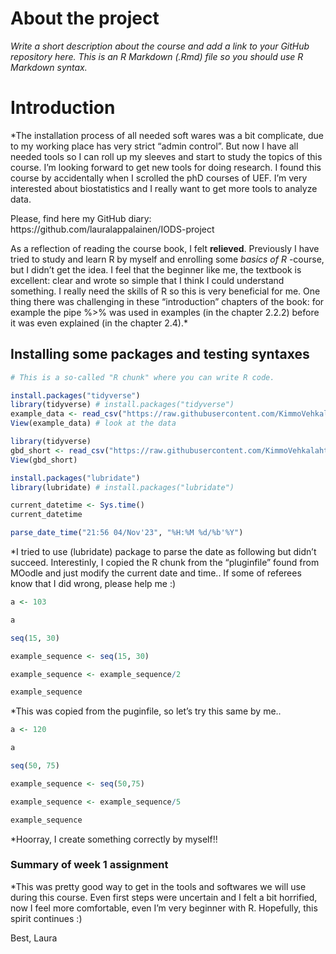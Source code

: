 
# About the project

*Write a short description about the course and add a link to your GitHub repository here. This is an R Markdown (.Rmd) file so you should use R Markdown syntax.*

# Introduction

*The installation process of all needed soft wares was a bit complicate, due to my working place has very strict "admin control". But now I have all needed tools so I can roll up my sleeves and start to study the topics of this course. I'm looking forward to get new tools for doing research. I found this course by accidentally when I scrolled the phD courses of UEF. I'm very interested about biostatistics and I really want to get more tools to analyze data.

Please, find here my GitHub diary: https://github.com/lauralappalainen/IODS-project

As a reflection of reading the course book, I felt __relieved__. Previously I have tried to study and learn R by myself and enrolling some _basics of R_ -course, but I didn't get the idea. I feel that the beginner like me, the textbook is excellent: clear and wrote so simple that I think I could understand something. I really need the skills of R so this is very beneficial for me. One thing there was challenging in these "introduction" chapters of the book: for example the pipe %>% was used in examples (in the chapter 2.2.2) before it was even explained (in the chapter 2.4).*

## Installing some packages and testing syntaxes
```r
# This is a so-called "R chunk" where you can write R code.

install.packages("tidyverse")
library(tidyverse) # install.packages("tidyverse")
example_data <- read_csv("https://raw.githubusercontent.com/KimmoVehkalahti/RHDS/master/example_data.csv")
View(example_data) # look at the data

library(tidyverse)
gbd_short <- read_csv("https://raw.githubusercontent.com/KimmoVehkalahti/RHDS/master/data/global_burden_disease_cause-year.csv")
View(gbd_short)

```

``` r

install.packages("lubridate")
library(lubridate) # install.packages("lubridate")

current_datetime <- Sys.time()
current_datetime

parse_date_time("21:56 04/Nov'23", "%H:%M %d/%b'%Y")

```
*I tried to use (lubridate) package to parse the date as following but didn't succeed. Interestinly, I copied the R chunk from the "pluginfile" found from MOodle and just modify the current date and time.. If some of referees know that I did wrong, please help me :)

```r
a <- 103

a

seq(15, 30)

example_sequence <- seq(15, 30)

example_sequence <- example_sequence/2

example_sequence
```
*This was copied from the puginfile, so let's try this same by me..
```r
a <- 120

a

seq(50, 75)

example_sequence <- seq(50,75)

example_sequence <- example_sequence/5

example_sequence

```
*Hoorray, I create something correctly by myself!!

### Summary of week 1 assignment
*This was pretty good way to get in the tools and softwares we will use during this course. Even first steps were uncertain and I felt a bit horrified, now I feel more comfortable, even I'm very beginner with R. Hopefully, this spirit continues :)

Best,
Laura